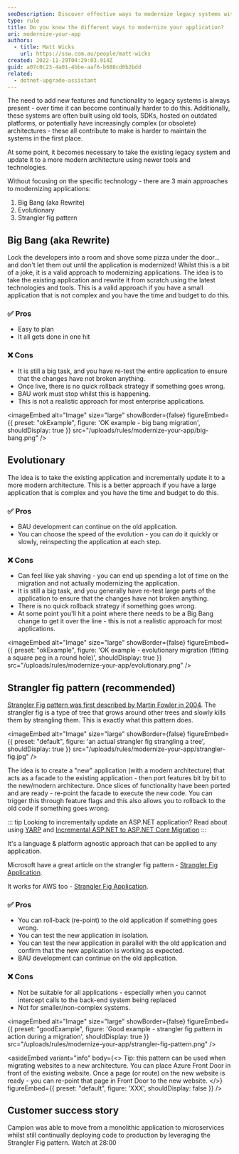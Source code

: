 ```yaml
---
seoDescription: Discover effective ways to modernize legacy systems with minimal risk using Big Bang, Evolutionary, or Strangler Fig patterns.
type: rule
title: Do you know the different ways to modernize your application?
uri: modernize-your-app
authors:
  - title: Matt Wicks
    url: https://ssw.com.au/people/matt-wicks
created: 2022-11-29T04:29:03.914Z
guid: a07c0c23-4a01-4bbe-aaf6-b680cd0b2bdd
related:
  - dotnet-upgrade-assistant
---
```

The need to add new features and functionality to legacy systems is always present - over time it can become continually harder to do this. Additionally, these systems are often built using old tools, SDKs, hosted on outdated platforms, or potentially have increasingly complex (or obsolete) architectures - these all contribute to make is harder to maintain the systems in the first place.

At some point, it becomes necessary to take the existing legacy system and update it to a more modern architecture using newer tools and technologies.

Without focusing on the specific technology - there are 3 main approaches to modernizing applications:
1. Big Bang (aka Rewrite)
2. Evolutionary
3. Strangler fig pattern

<youtubeEmbed url="https://www.youtube.com/embed/XQyCgwB_szI" description="Figure: Migrate Your Legacy ASP.NET Projects to ASP.NET Core Incrementally with YARP (36:45)" />

## Big Bang (aka Rewrite)

Lock the developers into a room and shove some pizza under the door... and don't let them out until the application is modernized! Whilst this is a bit of a joke, it is a valid approach to modernizing applications. The idea is to take the existing application and rewrite it from scratch using the latest technologies and tools. This is a valid approach if you have a small application that is not complex and you have the time and budget to do this.

### ✅ Pros

* Easy to plan
* It all gets done in one hit

### ❌ Cons

* It is still a big task, and you have re-test the entire application to ensure that the changes have not broken anything.
* Once live, there is no quick rollback strategy if something goes wrong.
* BAU work must stop whilst this is happening.
* This is not a realistic approach for most enterprise applications.

<imageEmbed
  alt="Image"
  size="large"
  showBorder={false}
  figureEmbed={{
    preset: "okExample",
    figure: 'OK example - big bang migration',
    shouldDisplay: true
  }}
  src="/uploads/rules/modernize-your-app/big-bang.png"
/>

## Evolutionary

The idea is to take the existing application and incrementally update it to a more modern architecture. This is a better approach if you have a large application that is complex and you have the time and budget to do this.

### ✅ Pros

* BAU development can continue on the old application.
* You can choose the speed of the evolution - you can do it quickly or slowly, reinspecting the application at each step.

### ❌ Cons

* Can feel like yak shaving - you can end up spending a lot of time on the migration and not actually modernizing the application.
* It is still a big task, and you generally have re-test large parts of the application to ensure that the changes have not broken anything.
* There is no quick rollback strategy if something goes wrong.
* At some point you'll hit a point where there needs to be a Big Bang change to get it over the line - this is not a realistic approach for most applications.

<imageEmbed
  alt="Image"
  size="large"
  showBorder={false}
  figureEmbed={{
    preset: "okExample",
    figure: 'OK example - evolutionary migration (fitting a square peg in a round hole)',
    shouldDisplay: true
  }}
  src="/uploads/rules/modernize-your-app/evolutionary.png"
/>

## Strangler fig pattern (recommended)

[Strangler Fig pattern was first described by Martin Fowler in 2004](https://martinfowler.com/bliki/StranglerFigApplication.html). The strangler fig is a type of tree that grows around other trees and slowly kills them by strangling them. This is exactly what this pattern does.

<imageEmbed
  alt="Image"
  size="large"
  showBorder={false}
  figureEmbed={{
    preset: "default",
    figure: 'an actual strangler fig strangling a tree',
    shouldDisplay: true
  }}
  src="/uploads/rules/modernize-your-app/strangler-fig.jpg"
/>

The idea is to create a "new" application (with a modern architecture) that acts as a facade to the existing application - then port features bit by bit to the new/modern architecture. Once slices of functionality have been ported and are ready - re-point the facade to execute the new code. You can trigger this through feature flags and this also allows you to rollback to the old code if something goes wrong.

::: tip
Looking to incrementally update an ASP.NET application? Read about using [YARP](https://microsoft.github.io/reverse-proxy/) and [Incremental ASP.NET to ASP.NET Core Migration](https://devblogs.microsoft.com/dotnet/incremental-asp-net-to-asp-net-core-migration/)
:::

It's a language & platform agnostic approach that can be applied to any application.

Microsoft have a great article on the strangler fig pattern - [Strangler Fig Application](https://docs.microsoft.com/en-us/azure/architecture/patterns/strangler-fig).

It works for AWS too - [Strangler Fig Application](https://docs.aws.amazon.com/prescriptive-guidance/latest/modernization-aspnet-web-services/fig-pattern.html).

### ✅ Pros

* You can roll-back (re-point) to the old application if something goes wrong.
* You can test the new application in isolation.
* You can test the new application in parallel with the old application and confirm that the new application is working as expected.
* BAU development can continue on the old application.

### ❌ Cons

* Not be suitable for all applications - especially when you cannot intercept calls to the back-end system being replaced
* Not for smaller/non-complex systems.

<imageEmbed
  alt="Image"
  size="large"
  showBorder={false}
  figureEmbed={{
    preset: "goodExample",
    figure: 'Good example - strangler fig pattern in action during a migration',
    shouldDisplay: true
  }}
  src="/uploads/rules/modernize-your-app/strangler-fig-pattern.png"
/>

<asideEmbed
  variant="info"
  body={<>
    Tip: this pattern can be used when migrating websites to a new architecture. You can place Azure Front Door in front of the existing website. Once a page (or route) on the new website is ready - you can re-point that page in Front Door to the new website.
  </>}
  figureEmbed={{
    preset: "default",
    figure: 'XXX',
    shouldDisplay: false
  }}
/>

## Customer success story

Campion was able to move from a monolithic application to microservices whilst still continually deploying code to production by leveraging the Strangler Fig pattern. Watch at 28:00

<youtubeEmbed url="https://youtu.be/TNTqd0vhalY?t=1679" description="Figure: Education in the Cloud – Campion's Digital Journey with Alexander Candy-Levy (1:07:46)" />